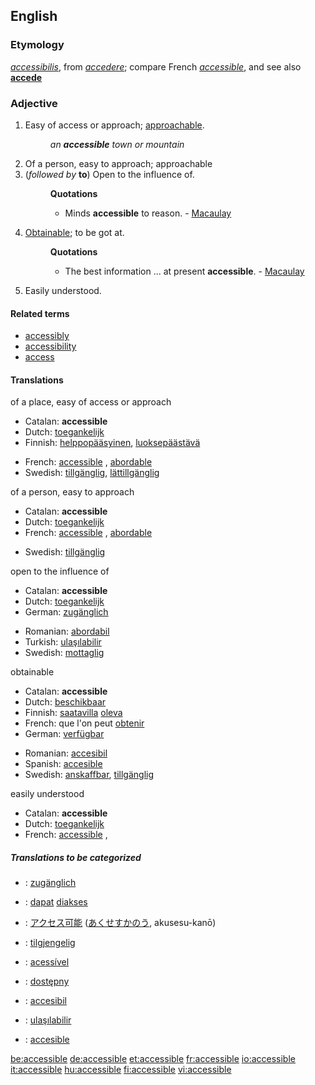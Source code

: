 ==English==

===Etymology===
{{L.}} ''[[accessibilis]]'', from ''[[accedere]]''; compare French ''[[accessible#French|accessible]]'', and see also '''[[accede]]'''

===Adjective===
{{en-adj-more}}

# Easy of access or approach; [[approachable]].
#:''an '''accessible''' town or mountain''
# Of a person, easy to approach; approachable
#(''followed by'' '''to''') Open to the influence of.
#:'''Quotations'''
#:*Minds '''accessible''' to reason. - [[Macaulay]]
# [[Obtainable]]; to be got at.
#:'''Quotations'''
#:*The best information ... at present '''accessible'''. - [[Macaulay]]
#Easily understood.

====Related terms====
*[[accessibly]]
*[[accessibility]]
*[[access]]

====Translations====
;of a place, easy of access or approach
{{top}}
*Catalan: '''accessible'''
*Dutch: [[toegankelijk]]
*Finnish: [[helppopääsyinen]], [[luoksepäästävä]]
{{mid}}
*French: [[accessible#French|accessible]] {{mf}}, [[abordable]] {{mf}}
*Swedish: [[tillgänglig]], [[lättillgänglig]]
{{bottom}}

;of a person, easy to approach
{{top}}
*Catalan: '''accessible'''
*Dutch: [[toegankelijk]]
*French: [[accessible#French|accessible]] {{mf}}, [[abordable]] {{mf}}
{{mid}}
*Swedish: [[tillgänglig]]
{{bottom}}

;open to the influence of
{{top}}
*Catalan: '''accessible'''
*Dutch: [[toegankelijk]]
*German: [[zugänglich]]
{{mid}}
*Romanian: [[abordabil]]
*Turkish: [[ulaşılabilir]]
*Swedish: [[mottaglig]]
{{bottom}}

;obtainable
{{top}}
*Catalan: '''accessible'''
*Dutch: [[beschikbaar]]
*Finnish: [[saatavilla]] [[olla#Finnish|oleva]]
*French: que l'on peut [[obtenir]]
*German: [[verfügbar]]
{{mid}}
*Romanian: [[accesibil]]
*Spanish: [[accesible]]
*Swedish: [[anskaffbar]], [[tillgänglig]]
{{bottom}}

;easily understood
{{top}}
*Catalan: '''accessible'''
*Dutch: [[toegankelijk]]
*French: [[accessible#French|accessible]] {{m}}, {{f}}
{{mid}}
{{bottom}}

=====Translations to be categorized=====
{{checktrans}}
*{{ttbc|German}}: [[zugänglich]]
*{{ttbc|Indonesian}}: [[dapat]] [[akses|diakses]]
*{{ttbc|Japanese}}: [[アクセス可能]] ([[あくせすかのう]], akusesu-kanō)
*{{ttbc|Norwegian}}: [[tilgjengelig]]
*{{ttbc|Portuguese}}: [[acessível]]
*{{ttbc|Polish}}: [[dostępny]]
*{{ttbc|Romanian}}: [[accesibil]]
*{{ttbc|Turkish}}: [[ulaşılabilir]]
*{{ttbc|Spanish}}: [[accesible]]

[[be:accessible]]
[[de:accessible]]
[[et:accessible]]
[[fr:accessible]]
[[io:accessible]]
[[it:accessible]]
[[hu:accessible]]
[[fi:accessible]]
[[vi:accessible]]